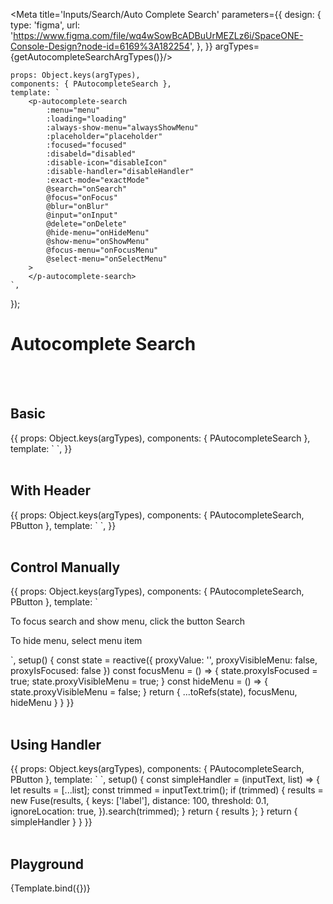 
<Meta title='Inputs/Search/Auto Complete Search' parameters={{
    design: {
        type: 'figma',
        url: 'https://www.figma.com/file/wq4wSowBcADBuUrMEZLz6i/SpaceONE-Console-Design?node-id=6169%3A182254',
    },
}} argTypes={getAutocompleteSearchArgTypes()}/>


    props: Object.keys(argTypes),
    components: { PAutocompleteSearch },
    template: `
        <p-autocomplete-search
            :menu="menu"
            :loading="loading"
            :always-show-menu="alwaysShowMenu"
            :placeholder="placeholder"
            :focused="focused"
            :disabeld="disabled"
            :disable-icon="disableIcon"
            :disable-handler="disableHandler"
            :exact-mode="exactMode"
            @search="onSearch"
            @focus="onFocus"
            @blur="onBlur"
            @input="onInput"
            @delete="onDelete"
            @hide-menu="onHideMenu"
            @show-menu="onShowMenu"
            @focus-menu="onFocusMenu"
            @select-menu="onSelectMenu"
        >
        </p-autocomplete-search>
    `,
});


# Autocomplete Search
<br/>
<br/>

## Basic

<Canvas>
    <Story name="Basic" args={{menu: getAutocompleteMenu()}}>
        {{
            props: Object.keys(argTypes),
            components: { PAutocompleteSearch },
            template: `
        <p-autocomplete-search :menu="menu"/>
`,
        }}
    </Story>
</Canvas>

<br/>
<br/>

## With Header

<Canvas>
    <Story name="With Header" args={{menu: getAutocompleteMenuWithMultiTypes()}}>
        {{
            props: Object.keys(argTypes),
            components: { PAutocompleteSearch, PButton },
            template: `
        <p-autocomplete-search :menu="menu"/>
`,
        }}
    </Story>
</Canvas>

<br/>
<br/>

## Control Manually

<Canvas>
    <Story name="Control Manually" args={{menu: getAutocompleteMenu()}}>
        {{
            props: Object.keys(argTypes),
            components: { PAutocompleteSearch, PButton },
            template: `
        <div>
            <p class="mb-4">To focus search and show menu, click the button <p-button style-type="primary" @click="focusMenu">Search</p-button></p>
            <p class="mb-4">To hide menu, select menu item</p>
            <p-autocomplete-search :menu="menu"
                v-model="proxyValue"
                :visible-menu.sync="proxyVisibleMenu"
                :is-focused.sync="proxyIsFocused"
                @select-menu="hideMenu"
/>
        </div>
`,
            setup() {
                const state = reactive({
                    proxyValue: '',
                    proxyVisibleMenu: false,
                    proxyIsFocused: false
                })
                const focusMenu = () => {
                    state.proxyIsFocused = true;
                    state.proxyVisibleMenu = true;
                }
                const hideMenu = () => {
                    state.proxyVisibleMenu = false;
                }
                return {
                    ...toRefs(state),
                    focusMenu,
                    hideMenu
                }
            }
        }}
    </Story>
</Canvas>

<br/>
<br/>

## Using Handler

<Canvas>
    <Story name="Using Handler" args={{menu: getAutocompleteMenuWithMultiTypes()}}>
        {{
            props: Object.keys(argTypes),
            components: { PAutocompleteSearch, PButton },
            template: `
            <p-autocomplete-search :menu="menu" :handler="simpleHandler"/>
`,
            setup() {
                const simpleHandler = (inputText, list) => {
                    let results = [...list];
                    const trimmed = inputText.trim();
                    if (trimmed) {
                        results = new Fuse(results, {
                            keys: ['label'],
                            distance: 100,
                            threshold: 0.1,
                            ignoreLocation: true,
                        }).search(trimmed);
                    }
                    return { results };
                }
                return {
                    simpleHandler
                }
            }
        }}
    </Story>
</Canvas>

<br/>
<br/>

## Playground

<Canvas>
    <Story name="playground" args={{menu: getAutocompleteMenu()}}>
        {Template.bind({})}
    </Story>
</Canvas>

<ArgsTable story="playground"/>

